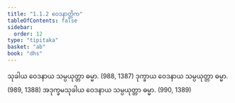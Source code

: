 ```yaml
---
title: "1.1.2 ဝေဒနာတ္တိက"
tableOfContents: false
sidebar:
  order: 12
type: "tipitaka"
basket: "ab"
book: "dhs"
---
```



<DynamicBreadcrumb />

<Division number="2" book="dhs">

<Paragraph number="5" book="dhs">
သုခါယ ဝေဒနာယ သမ္ပယုတ္တာ ဓမ္မာ. (<Emphasis>988, 1387</Emphasis>)
</Paragraph>

<Paragraph number="6" book="dhs">
ဒုက္ခာယ ဝေဒနာယ သမ္ပယုတ္တာ ဓမ္မာ. (<Emphasis>989, 1388</Emphasis>)
</Paragraph>

<Paragraph number="7" book="dhs">
အဒုက္ခမသုခါယ ဝေဒနာယ သမ္ပယုတ္တာ ဓမ္မာ. (<Emphasis>990, 1389</Emphasis>)
</Paragraph>
</Division>